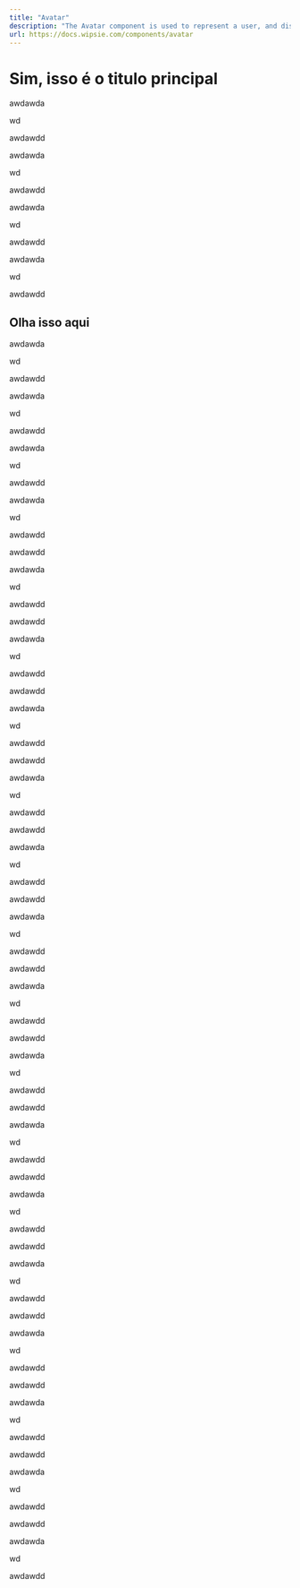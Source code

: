 ```yaml
---
title: "Avatar"
description: "The Avatar component is used to represent a user, and displays the profile picture, initials or fallback icon."
url: https://docs.wipsie.com/components/avatar
---
```


# Sim, isso é o titulo principal

awdawda

wd

awdawdd

awdawda

wd

awdawdd

awdawda

wd

awdawdd

awdawda

wd

awdawdd

## Olha isso aqui

awdawda

wd

awdawdd

awdawda

wd

awdawdd

awdawda

wd

awdawdd

awdawda

wd

awdawdd

awdawdd

awdawda

wd

awdawdd

awdawdd

awdawda

wd

awdawdd

awdawdd

awdawda

wd

awdawdd

awdawdd

awdawda

wd

awdawdd

awdawdd

awdawda

wd

awdawdd

awdawdd

awdawda

wd

awdawdd

awdawdd

awdawda

wd

awdawdd

awdawdd

awdawda

wd

awdawdd

awdawdd

awdawda

wd

awdawdd

awdawdd

awdawda

wd

awdawdd

awdawdd

awdawda

wd

awdawdd

awdawdd

awdawda

wd

awdawdd

awdawdd

awdawda

wd

awdawdd

awdawdd

awdawda

wd

awdawdd

awdawdd

awdawda

wd

awdawdd
